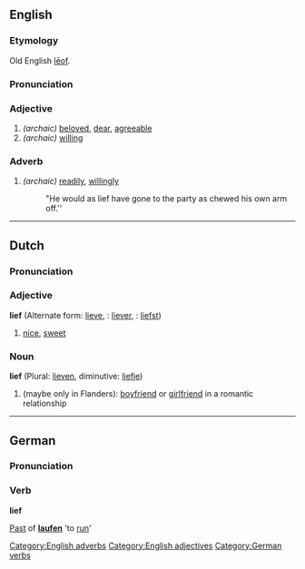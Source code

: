 ==English==
===Etymology===
Old English [[leof|lēof]].

===Pronunciation===
{{IPA|/li:f/}}

===Adjective===
{{en-ad|lief}}
# ''(archaic)'' [[beloved]], [[dear]], [[agreeable]]
# ''(archaic)'' [[willing]]

===Adverb===
{{en-ad|lief}}
# ''(archaic)'' [[readily]], [[willingly]]
#:"He would as lief have gone to the party as chewed his own arm off.''

[[Category:English adverbs]]
[[Category:English adjectives]]

----

==Dutch==
===Pronunciation===
{{IPA|[liːf]}}

===Adjective===
'''lief''' (Alternate form: [[lieve]], {{compar}}: [[liever]], {{superl}}: [[liefst]])

# [[nice]], [[sweet]]

===Noun===
'''lief''' (Plural: [[lieven]], diminutive: [[liefje]])

# (maybe only in Flanders): [[boyfriend]] or [[girlfriend]] in a romantic relationship

----
==German==
===Pronunciation===
{{IPA|[liːf]}}

===Verb===
'''lief'''

[[Past]] of '''[[laufen]]''' 'to [[run]]'

[[Category:German verbs]]